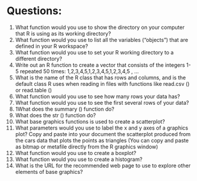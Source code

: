 # Questions:
1. What function would you use to show the directory on your computer that R is using as its working directory?
2. What function would you use to list all the variables (“objects”) that are defined in your R workspace?
3. What function would you use to set your R working directory to a different directory?
4. Write out an R function to create a vector that consists of the integers 1-5 repeated 50 times: 1,2,3,4,5,1,2,3,4,5,1,2,3,4,5 , ...
5. What is the name of the R class that has rows and columns, and is the default class R uses when reading in files with functions like read.csv () or read.table ()
6. What function would you use to see how many rows your data has?
7. What function would you use to see the first several rows of your data?
8. 1What does the summary () function do?
9. What does the str () function do?
10. What base graphics functions is used to create a scatterplot?
11. What parameters would you use to label the x and y axes of a graphics plot?
Copy and paste into your document the scatterplot produced from the cars data that plots the points as triangles (You can copy and paste as bitmap or metafile directly from the R graphics window)
12. What function would you use to create a boxplot?
13. What function would you use to create a histogram?
14. What is the URL for the recommended web page to use to explore other elements of base graphics?